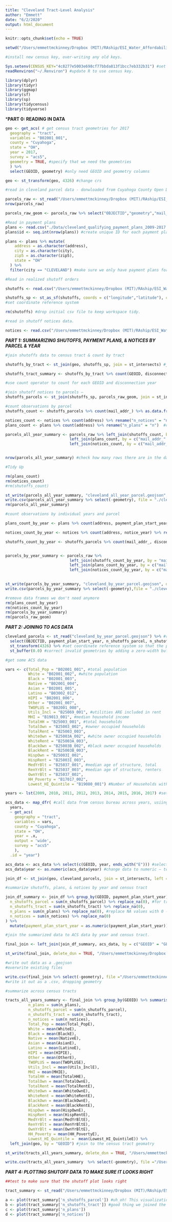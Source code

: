 ```yaml
---
title: "Cleveland Tract-Level Analysis"
author: "Emmett"
date: "6/2/2020"
output: html_document
---
```


```r
knitr::opts_chunk$set(echo = TRUE)
```

```r
setwd("/Users/emmettmckinney/Dropbox (MIT)/RAship/ESI_Water_Affordability_031120/Data/WBEZ_Data/Cleveland")

#install new census key, over-writing any old keys.

Sys.setenv(CENSUS_KEY="4c8277e5003e698cf77bbda813f1bcc7eb332b31") #set API key
readRenviron("~/.Renviron") #update R to use census key.
```

```r
library(dplyr)
library(tidyr)
library(ggmap)
library(sf)
library(sp)
library(tidycensus)
library(tidyverse)
```

***PART 0: READING IN DATA**

```r
geo <- get_acs( # get census tract geometries for 2017
  geography = "tract",
  variables = "B02001_001",
  county = "Cuyahoga",
  state = "OH",
  year = 2017,
  survey = "acs5",
  geometry = TRUE, #specify that we need the geometries 
  ) %>%
  select(GEOID, geometry) #only need GEOID and geometry columns

geo <- st_transform(geo, 4326) #change crs
```

```r
#read in cleveland parcel data - donwloaded from Cuyahoga County Open Data

parcels_raw <- st_read("/Users/emmettmckinney/Dropbox (MIT)/RAship/ESI_Water_Affordability_031120/Data/WBEZ_Data/Cleveland/cleveland_raw_parcels.geojson") %>% filter(par_addr_a != "0  NO STR NO SUFF, CLEVELAND, OH, 0") #filter out empty parcels
nrow(parcels_raw) 

parcels_raw_geom <- parcels_raw %>% select("OBJECTID","geometry","mail_addr_")
```

```r
#Read in payment plans
plans <- read.csv("./Data/cleveland_qualifying_payment_plans_2009-2017.csv") 
plans$id <- seq.int(nrow(plans)) #create unique ID for each payment plan

plans <- plans %>% mutate(
    address = as.character(address),
    city = as.character(city),
    zip5 = as.character(zip5),
    state = "OH"
  ) %>%
  filter(city == "CLEVELAND") #make sure we only have payment plans for the city of cleveland
```

```r
#Read in realized shutoff orders 

shutoffs <- read.csv("/Users/emmettmckinney/Dropbox (MIT)/RAship/ESI_Water_Affordability_031120/Data/WBEZ_Data/Cleveland/Data/cleveland_shutoffs_2010-2017.csv")

shutoffs_sp <- st_as_sf(shutoffs, coords = c("longitude","latitude"), crs = 4326) #change the .csv to a spatial object, with shutoffs as points.
#set coordinate reference system 

rm(shutoffs) #drop initial csv file to keep workspace tidy.
```

```r
#read in shutoff notices data.

notices <- read.csv("/Users/emmettmckinney/Dropbox (MIT)/RAship/ESI_Water_Affordability_031120/Data/WBEZ_Data/Cleveland/Data/cleveland_shutoff_notices_2009-2017.csv")
```

***PART 1: SUMMARIZING SHUTOFFS, PAYMENT PLANS, & NOTICES BY PARCEL & YEAR***

```r
#join shutoffs data to census tract & count by tract

shutoffs_by_tract <- st_join(geo, shutoffs_sp, join = st_intersects) #join

shutoffs_tract_summary <- shutoffs_by_tract %>% count(GEOID, disconnection_year) %>% rename("n_shutoffs_tract" = "n") %>% as.data.frame %>% select(-geometry)

#use count operator to count for each GEOID and disconnection year 

```


```r
#join shutoff notices to parcels — 
shutoffs_parcels <- st_join(shutoffs_sp, parcels_raw_geom, join = st_intersects, left = TRUE) 

#count observations by parcel
shutoffs_count <- shutoffs_parcels %>% count(mail_addr_) %>% as.data.frame() %>% rename("n_shutoffs" = "n") %>% select(-geometry) #convert back to data frame so column header can be changed 

notices_count <- notices %>% count(address) %>% rename("n_notices" = "n")
plans_count <- plans %>% count(address) %>% rename("n_plans" = "n")  #count the number of observations by address

parcels_all_year_summary <- parcels_raw %>% left_join(shutoffs_count, by = c("mail_addr_" = "mail_addr_")) %>%
                            left_join(plans_count, by = c("mail_addr_" = "address")) %>%
                            left_join(notices_count, by = c("mail_addr_" = "address"))


nrow(parcels_all_year_summary) #check how many rows there are in the dataset
```


```r
#Tidy Up

rm(plans_count)
rm(notices_count)
#rm(shutoffs_count)

st_write(parcels_all_year_summary, "cleveland_all_year_parcel.geojson", delete_dsn = TRUE) #convert it to sf feature
write.csv(parcels_all_year_summary %>% select(-geometry), file = "./cleveland_all_year_parcel.csv")
rm(parcels_all_year_summary)

#count observations by individual years and parcel

plans_count_by_year <- plans %>% count(address, payment_plan_start_year) %>% rename("n_plans" = "n")  #count the number of observations

notices_count_by_year <- notices %>% count(address, notice_year) %>% rename("n_notices" = "n")

shutoffs_count_by_year <- shutoffs_parcels %>% count(mail_addr_, disconnection_year) %>% rename("n_shutoffs_parcel" = "n") %>% as.data.frame() %>% select(-geometry) #count the number of observations by address %>% select(-geometry) 


parcels_by_year_summary <- parcels_raw %>% 
                            left_join(shutoffs_count_by_year, by = "mail_addr_") %>%
                            left_join(plans_count_by_year, by = c("mail_addr_" = "address")) %>%
                            left_join(notices_count_by_year, by = c("mail_addr_" = "address")) 
                      

st_write(parcels_by_year_summary, "cleveland_by_year_parcel.geojson", delete_dsn = TRUE) #convert it to sf feature and save it for future reference.
write.csv(parcels_by_year_summary %>% select(-geometry),file = "./cleveland_by_year_parcel.csv")

#remove data frames we don't need anymore
rm(plans_count_by_year)
rm(notices_count_by_year)
rm(parcels_by_year_summary)
rm(parcels_raw_geom)
```

***PART 2: JOINING TO ACS DATA***

```r
cleveland_parcels <- st_read("cleveland_by_year_parcel.geojson") %>% #read in parcel file
  select(OBJECTID, payment_plan_start_year, n_shutoffs_parcel, n_shutoffs_tract, n_plans, n_notices, mail_addr_, mail_zip, parcelpin, cama_paren, parcel_id) %>%  #select columns we want
  st_transform(4326) %>% #set coordinate reference system so that the projection is the same as other files 
  st_buffer(0.0) #correct invalid geometries by adding a zero-width buffer 
```

```r
#get some ACS data

vars <- c(Total_Pop = "B02001_001", #total population 
          White = "B02001_002", #white population
          Black = "B02001_003", 
          Native = "B02001_004", 
          Asian = "B02001_005", 
          Latino = "B03002_012",
          HIPI = "B02001_006", 
          Other = "B02001_007", 
          TWOPLUS = "B02001_008", 
          Utils_Incl = "B25069_001", #utilities ARE included in rent
          MHI = "B19013_001", #median household income
          TotalHH = "B25003_001", #total households
          TotalOwn = "B25003_002", #owner occupied households
          TotalRent = "B25003_003",
          WhiteOwn = "B25003A_002", #white owner occupied households 
          WhiteRent = "B25003A_003",
          BlackOwn = "B25003B_002", #black owner occupied households 
          BlackRent = "B25003B_003",
          HispOwn = "B25003I_002",
          HispRent = "B25003I_003",
          MedYrBlt = "B25037_001", #median age of structure, total
          RenYrBlt = "B25037_003", #median age of structure, renters
          OwnYrBlt = "B25037_002",
          HH_Poverty = "B17017_002",
          Lowest_HI_Quintile = "B19080_001") #Number of Households with income under poverty level in past 12 months

years <- lst(2009, 2010, 2011, 2012, 2013, 2014, 2015, 2016, 2017) #set years for which we want data

acs_data <- map_dfr( #call data from census bureau across years, usiing map_dfr to avoid calling multiple times.
  years,
  ~ get_acs(
    geography = "tract",
    variables = vars,
    county = "Cuyahoga",
    state = "OH",
    year = .x,
    output = 'wide',
    survey = "acs5"
    ),
  .id = "year") 

acs_data <- acs_data %>% select(c(GEOID, year, ends_with("E"))) #select only the estimates, drop margin of error for now.
acs_data$year <- as.numeric(acs_data$year) #change data to numeric — to make sure we can join later.
```

```r
join_df <- st_join(geo, cleveland_parcels, join = st_intersects, left = TRUE) %>% left_join(shutoffs_tract_summary, by = "GEOID") #spatially join cleveland parcels to census tract geometries

#summarize shutoffs, plans, & notices by year and census tract

join_df_summary <- join_df %>% group_by(GEOID, payment_plan_start_year) %>% summarise(
  n_shutoffs_parcel = sum(n_shutoffs_parcel) %>% replace_na(0), #for tracts with no shutoffs, enter zero
  n_shutoffs_tract = sum(n_shutoffs_tract) %>% replace_na(0),  
  n_plans = sum(n_plans) %>% replace_na(0), #replace NA values with 0 - this is important for filtering later on
  n_notices = sum(n_notices) %>% replace_na(0)
) %>%
  mutate(payment_plan_start_year = as.numeric(payment_plan_start_year))  #join to the census tract geomatry

```

```r
#join the summarized data to ACS data by year and census tract.

final_join <- left_join(join_df_summary, acs_data, by = c("GEOID" = "GEOID", "payment_plan_start_year" = "year")) %>% drop_na("NAME") 
```

```r
st_write(final_join, delete_dsn = TRUE, "/Users/emmettmckinney/Dropbox (MIT)/RAship/ESI_Water_Affordability_031120/Data/WBEZ_Data/Cleveland/Data/cleveland_by_year_tract_summary_acs.geojson")

#write out data as a .geojson 
#overwrite existing files 

write.csv(final_join %>% select(-geometry), file ="/Users/emmettmckinney/Dropbox (MIT)/RAship/ESI_Water_Affordability_031120/Data/WBEZ_Data/Cleveland/Data/cleveland_by_year_tract_summary_acs.csv")
#write it out as a .csv, dropping geometry 
```

```r
#summarize across census tracts 

tracts_all_years_summary <- final_join %>% group_by(GEOID) %>% summarise( #summarize over time period of interest.
          n_plans = sum(n_plans),
          n_shutoffs_parcel = sum(n_shutoffs_parcel),
          n_shutoffs_tract = sum(n_shutoffs_tract),
          n_notices = sum(n_notices),
          Total_Pop = mean(Total_PopE), 
          White = mean(WhiteE), 
          Black = mean(BlackE), 
          Native = mean(NativeE), 
          Asian = mean(AsianE),
          Latino = mean(LatinoE),
          HIPI = mean(HIPIE), 
          Other = mean(OtherE),
          TWOPLUS = mean(TWOPLUSE),
          Utils_Incl = mean(Utils_InclE),
          MHI = mean(MHIE),
          TotalHH = mean(TotalHHE),
          TotalOwn = mean(TotalOwnE), 
          TotalRent = mean(TotalRentE),
          WhiteOwn = mean(WhiteOwnE),
          WhiteRent = mean(WhiteRentE),
          BlackOwn = mean(BlackOwnE), 
          BlackRent = mean(BlackRentE),
          HispOwn = mean(HispOwnE),
          HispRent = mean(HispRentE), 
          MedYrBlt = mean(MedYrBltE), 
          RenYrBlt = mean(RenYrBltE), 
          OwnYrBlt = mean(OwnYrBltE), 
          HH_Poverty = mean(HH_PovertyE),
          Lowest_HI_Quintile =  mean(Lowest_HI_QuintileE)) %>%
  left_join(geo, by = "GEOID") #join to the census tract geomatry
```

```r
st_write(tracts_all_years_summary, delete_dsn = TRUE, "/Users/emmettmckinney/Dropbox (MIT)/RAship/ESI_Water_Affordability_031120/Data/WBEZ_Data/Cleveland/Data/cleveland_all_years_tract_summary_acs.geojson")

write.csv(tracts_all_years_summary  %>% select(-geometry), file ="/Users/emmettmckinney/Dropbox (MIT)/RAship/ESI_Water_Affordability_031120/Data/WBEZ_Data/Cleveland/Data/cleveland_all_years_tract_summary_acs.csv")
```

***PART 4: PLOTTING SHUTOFF DATA TO MAKE SURE IT LOOKS RIGHT***

```r
##test to make sure that the shutoff plot looks right

tract_summary <- st_read("/Users/emmettmckinney/Dropbox (MIT)/RAship/ESI_Water_Affordability_031120/Data/WBEZ_Data/Cleveland/Data/cleveland_all_years_tract_summary_acs.geojson")

a <- plot(tract_summary['n_shutoffs_parcel']) #uh_oh! This visualization doesn't make any sense.
b <- plot(tract_summary['n_shutoffs_tract']) #good thing we joined the point data to the tract level instead.
c <- plot(tract_summary['n_plans'])
d <- plot(tract_summary['n_notices'])

```





